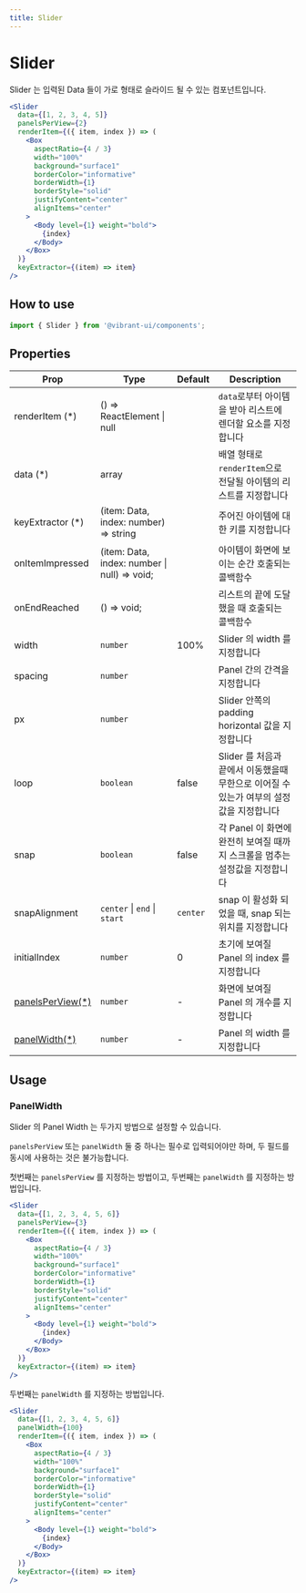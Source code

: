 ```yaml
---
title: Slider
---
```


# Slider

Slider 는 입력된 Data 들이 가로 형태로 슬라이드 될 수 있는 컴포넌트입니다.

```jsx live
<Slider
  data={[1, 2, 3, 4, 5]}
  panelsPerView={2}
  renderItem={({ item, index }) => (
    <Box
      aspectRatio={4 / 3}
      width="100%"
      background="surface1"
      borderColor="informative"
      borderWidth={1}
      borderStyle="solid"
      justifyContent="center"
      alignItems="center"
    >
      <Body level={1} weight="bold">
        {index}
      </Body>
    </Box>
  )}
  keyExtractor={(item) => item}
/>
```

## How to use

```jsx
import { Slider } from '@vibrant-ui/components';
```

## Properties

| Prop                                 | Type                                         | Default  | Description                                                                             |
| ------------------------------------ | -------------------------------------------- | -------- | --------------------------------------------------------------------------------------- |
| renderItem (\*)                      | () => ReactElement \| null                   |          | `data`로부터 아이템을 받아 리스트에 렌더할 요소를 지정합니다                            |
| data (\*)                            | array                                        |          | 배열 형태로 `renderItem`으로 전달될 아이템의 리스트를 지정합니다                        |
| keyExtractor (\*)                    | (item: Data, index: number) => string        |          | 주어진 아이템에 대한 키를 지정합니다                                                    |
| onItemImpressed                      | (item: Data, index: number \| null) => void; |          | 아이템이 화면에 보이는 순간 호출되는 콜백함수                                           |
| onEndReached                         | () => void;                                  |          | 리스트의 끝에 도달했을 때 호출되는 콜백함수                                             |
| width                                | `number`                                     | 100%     | Slider 의 width 를 지정합니다                                                           |
| spacing                              | `number`                                     |          | Panel 간의 간격을 지정합니다                                                            |
| px                                   | `number`                                     |          | Slider 안쪽의 padding horizontal 값을 지정합니다                                        |
| loop                                 | `boolean`                                    | false    | Slider 를 처음과 끝에서 이동했을때 무한으로 이어질 수 있는가 여부의 설정값을 지정합니다 |
| snap                                 | `boolean`                                    | false    | 각 Panel 이 화면에 완전히 보여질 때까지 스크롤을 멈추는 설정값을 지정합니다             |
| snapAlignment                        | `center` \| `end` \| `start`                 | `center` | snap 이 활성화 되었을 때, snap 되는 위치를 지정합니다                                   |
| initialIndex                         | `number`                                     | 0        | 초기에 보여질 Panel 의 index 를 지정합니다                                              |
| [panelsPerView\(\*\)](###PanelWidth) | `number`                                     | -        | 화면에 보여질 Panel 의 개수를 지정합니다                                                |
| [panelWidth\(\*\)](###PanelWidth)    | `number`                                     | -        | Panel 의 width 를 지정합니다                                                            |

## Usage

### PanelWidth

Slider 의 Panel Width 는 두가지 방법으로 설정할 수 있습니다.

`panelsPerView` 또는 `panelWidth` 둘 중 하나는 필수로 입력되어야만 하며, 두 필드를 동시에 사용하는 것은 불가능합니다.

첫번째는 `panelsPerView` 를 지정하는 방법이고, 두번째는 `panelWidth` 를 지정하는 방법입니다.

```jsx live
<Slider
  data={[1, 2, 3, 4, 5, 6]}
  panelsPerView={3}
  renderItem={({ item, index }) => (
    <Box
      aspectRatio={4 / 3}
      width="100%"
      background="surface1"
      borderColor="informative"
      borderWidth={1}
      borderStyle="solid"
      justifyContent="center"
      alignItems="center"
    >
      <Body level={1} weight="bold">
        {index}
      </Body>
    </Box>
  )}
  keyExtractor={(item) => item}
/>
```

두번째는 `panelWidth` 를 지정하는 방법입니다.

```jsx live
<Slider
  data={[1, 2, 3, 4, 5, 6]}
  panelWidth={100}
  renderItem={({ item, index }) => (
    <Box
      aspectRatio={4 / 3}
      width="100%"
      background="surface1"
      borderColor="informative"
      borderWidth={1}
      borderStyle="solid"
      justifyContent="center"
      alignItems="center"
    >
      <Body level={1} weight="bold">
        {index}
      </Body>
    </Box>
  )}
  keyExtractor={(item) => item}
/>
```
